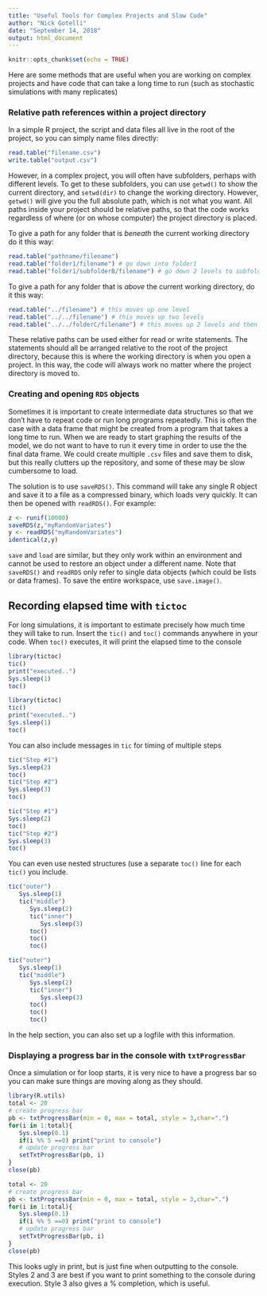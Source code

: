 ---
title: "Useful Tools for Complex Projects and Slow Code"
author: "Nick Gotelli"
date: "September 14, 2018"
output: html_document
---

```{r setup, include=FALSE}
knitr::opts_chunk$set(echo = TRUE)
```

Here are some methods that are useful when you are working on complex projects and have code that can take a long time to run (such as stochastic simulations with many replicates)

### Relative path references within a project directory

In a simple R project, the script and data files all live in the root of the project, so you can simply name files directly:

```{r, eval=FALSE}
read.table("filename.csv")
write.table("output.csv")
```

However, in a complex project, you will often have subfolders, perhaps with different levels. To get to these subfolders, you can use `getwd()` to show the current directory, and `setwd(dir)` to change the working directory. However, `getwd()` will give you the full absolute path, which is not what you want. All paths inside your project should be relative paths, so that the code works regardless of where (or on whose computer) the project directory is placed.

To give a path for any folder that is *beneath* the current working directory do it this way:

```{r, eval=FALSE}
read.table("pathname/filename")
read.table("folder1/filename") # go down into folder1 
read.table("folder1/subfolderB/filename") # go down 2 levels to subfolderB
```

To give a path for any folder that is *above* the current working directory, do it this way:

```{r, eval=FALSE}
read.table("../filename") # this moves up one level
read.table("../../filename") # this moves up two levels
read.table("../../folderC/filename") # this moves up 2 levels and then into folderC
```

These relative paths can be used either for read or write statements. The statements should all be arranged relative to the root of the project directory, because this is where the working directory is when  you open a project. In this way, the code will always work no matter where the project directory is moved to.

### Creating and opening `RDS` objects

Sometimes it is important to create intermediate data structures so that we don't have to repeat code or run long programs repeatedly. This is often the case with a data frame that might be created from a program that takes a long time to run. When we are ready to start graphing the results of the model, we do not want to have to run it every time in order to use the the final data frame. We could create multiple `.csv` files and save them to disk, but this really clutters up the repository, and some of these may be slow cumbersome to load.

The solution is to use `saveRDS()`. This command will take any single R object and save it to a file as a compressed binary, which loads very quickly. It can then be opened with `readRDS()`. For example:

```{r eval=TRUE}
z <- runif(10000)
saveRDS(z,"myRandomVariates")
y <- readRDS("myRandomVariates")
identical(z,y)

```

`save` and `load` are similar, but they only work within an environment and cannot be used to restore an object under a different name. Note that `saveRDS()` and `readRDS` only refer to single data objects (which could be lists or data frames). To save the entire workspace, use `save.image()`.

## Recording elapsed time with `tictoc`

For long simulations, it is important to estimate precisely how much time they will take to run. Insert the `tic()` and `toc()` commands anywhere in your code. When `toc()` executes, it will print the elapsed time to the console

```{r, eval=FALSE}
library(tictoc)
tic()
print("executed..")
Sys.sleep(1)
toc()
```

```{r, echo=FALSE}
library(tictoc)
tic()
print("executed..")
Sys.sleep(1)
toc()
```
You can also include messages in `tic` for timing of multiple steps

```{r, eval=FALSE}
tic("Step #1")
Sys.sleep(2)
toc()
tic("Step #2")
Sys.sleep(3)
toc()
```

```{r, echo=FALSE}
tic("Step #1")
Sys.sleep(2)
toc()
tic("Step #2")
Sys.sleep(3)
toc()
```

You can even use nested structures (use a separate `toc()` line for each `tic()` you include.
```{r, eval=FALSE}

tic("outer")
   Sys.sleep(1)
   tic("middle")
      Sys.sleep(2)
      tic("inner")
         Sys.sleep(3)
      toc()
      toc()
      toc()
```

```{r, echo=FALSE}

tic("outer")
   Sys.sleep(1)
   tic("middle")
      Sys.sleep(2)
      tic("inner")
         Sys.sleep(3)
      toc()
      toc()
      toc()
```

In the help section, you can also set up a logfile with this information.

### Displaying a progress bar in the console with `txtProgressBar`
Once a simulation or for loop starts, it is very nice to have a progress bar so you can make sure things are moving along as they should.

```{r, warning=FALSE, results='hide',message='hide', eval=FALSE}
library(R.utils)
total <- 20
# create progress bar
pb <- txtProgressBar(min = 0, max = total, style = 3,char=".")
for(i in 1:total){
   Sys.sleep(0.1)
   if(i %% 5 ==0) print("print to console")
   # update progress bar
   setTxtProgressBar(pb, i)
}
close(pb)
```

```{r, warning=FALSE, message='hide',echo=FALSE}
total <- 20
# create progress bar
pb <- txtProgressBar(min = 0, max = total, style = 3,char=".")
for(i in 1:total){
   Sys.sleep(0.1)
   if(i %% 5 ==0) print("print to console")
   # update progress bar
   setTxtProgressBar(pb, i)
}
close(pb)
```

This looks ugly in print, but is just fine when outputting to the console. Styles 2 and 3 are best if you want to print something to the console during execution. Style 3 also gives a % completion, which is useful. 

